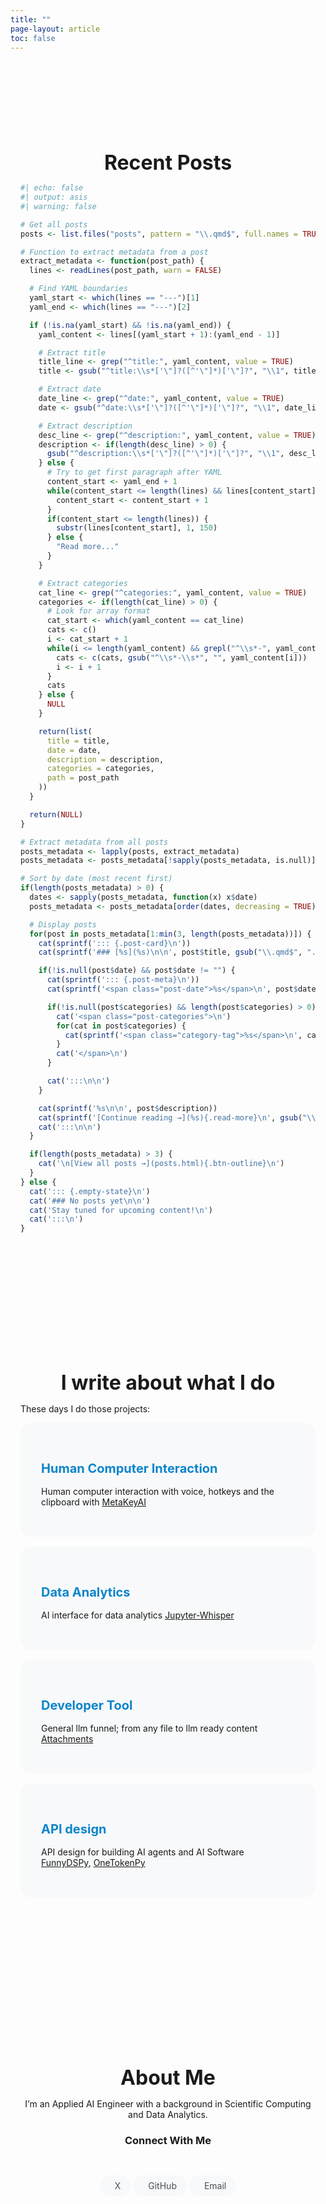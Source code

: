 ```yaml
---
title: ""
page-layout: article
toc: false
---
```


::: {.sidebar-intro}
## Welcome

I'm **Maxime Rivest**, a developer passionate about the about api design, tool making and AI.

::: {.sidebar-links}
[Explore My Writing](#recent-posts){.btn-sidebar-primary}
[About Me](#about){.btn-sidebar-secondary}
:::
:::

::: {.content-section .recent-posts-section}
## Recent Posts {#recent-posts}

```r
#| echo: false
#| output: asis
#| warning: false

# Get all posts
posts <- list.files("posts", pattern = "\\.qmd$", full.names = TRUE)

# Function to extract metadata from a post
extract_metadata <- function(post_path) {
  lines <- readLines(post_path, warn = FALSE)

  # Find YAML boundaries
  yaml_start <- which(lines == "---")[1]
  yaml_end <- which(lines == "---")[2]

  if (!is.na(yaml_start) && !is.na(yaml_end)) {
    yaml_content <- lines[(yaml_start + 1):(yaml_end - 1)]

    # Extract title
    title_line <- grep("^title:", yaml_content, value = TRUE)
    title <- gsub("^title:\\s*['\"]?([^'\"]*)['\"]?", "\\1", title_line)

    # Extract date
    date_line <- grep("^date:", yaml_content, value = TRUE)
    date <- gsub("^date:\\s*['\"]?([^'\"]*)['\"]?", "\\1", date_line)

    # Extract description
    desc_line <- grep("^description:", yaml_content, value = TRUE)
    description <- if(length(desc_line) > 0) {
      gsub("^description:\\s*['\"]?([^'\"]*)['\"]?", "\\1", desc_line)
    } else {
      # Try to get first paragraph after YAML
      content_start <- yaml_end + 1
      while(content_start <= length(lines) && lines[content_start] == "") {
        content_start <- content_start + 1
      }
      if(content_start <= length(lines)) {
        substr(lines[content_start], 1, 150)
      } else {
        "Read more..."
      }
    }

    # Extract categories
    cat_line <- grep("^categories:", yaml_content, value = TRUE)
    categories <- if(length(cat_line) > 0) {
      # Look for array format
      cat_start <- which(yaml_content == cat_line)
      cats <- c()
      i <- cat_start + 1
      while(i <= length(yaml_content) && grepl("^\\s*-", yaml_content[i])) {
        cats <- c(cats, gsub("^\\s*-\\s*", "", yaml_content[i]))
        i <- i + 1
      }
      cats
    } else {
      NULL
    }

    return(list(
      title = title,
      date = date,
      description = description,
      categories = categories,
      path = post_path
    ))
  }

  return(NULL)
}

# Extract metadata from all posts
posts_metadata <- lapply(posts, extract_metadata)
posts_metadata <- posts_metadata[!sapply(posts_metadata, is.null)]

# Sort by date (most recent first)
if(length(posts_metadata) > 0) {
  dates <- sapply(posts_metadata, function(x) x$date)
  posts_metadata <- posts_metadata[order(dates, decreasing = TRUE)]

  # Display posts
  for(post in posts_metadata[1:min(3, length(posts_metadata))]) {
    cat(sprintf('::: {.post-card}\n'))
    cat(sprintf('### [%s](%s)\n\n', post$title, gsub("\\.qmd$", ".html", post$path)))

    if(!is.null(post$date) && post$date != "") {
      cat(sprintf('::: {.post-meta}\n'))
      cat(sprintf('<span class="post-date">%s</span>\n', post$date))

      if(!is.null(post$categories) && length(post$categories) > 0) {
        cat('<span class="post-categories">\n')
        for(cat in post$categories) {
          cat(sprintf('<span class="category-tag">%s</span>\n', cat))
        }
        cat('</span>\n')
      }

      cat(':::\n\n')
    }

    cat(sprintf('%s\n\n', post$description))
    cat(sprintf('[Continue reading →](%s){.read-more}\n', gsub("\\.qmd$", ".html", post$path)))
    cat(':::\n\n')
  }

  if(length(posts_metadata) > 3) {
    cat('\n[View all posts →](posts.html){.btn-outline}\n')
  }
} else {
  cat('::: {.empty-state}\n')
  cat('### No posts yet\n\n')
  cat('Stay tuned for upcoming content!\n')
  cat(':::\n')
}
```

:::


::: {.content-section}
## I write about what I do {#topics}

These days I do those projects:

::: {.topic-grid}

::: {.topic-card}
### Human Computer Interaction
Human computer interaction with voice, hotkeys and the clipboard with [MetaKeyAI](https://github.com/maximerivest/MetaKeyAI)
:::

::: {.topic-card}
### Data Analytics
AI interface for data analytics [Jupyter-Whisper](https://github.com/maximerivest/jupyter-whisper)
:::

::: {.topic-card}
### Developer Tool
General llm funnel; from any file to llm ready content [Attachments](https://github.com/maximerivest/Attachments)
:::

::: {.topic-card}
### API design
API design for building AI agents and AI Software [FunnyDSPy](https://github.com/maximerivest/FunnyDSPy), [OneTokenPy](https://github.com/maximerivest/OneTokenPy-library)
:::

:::
:::


::: {.content-section .about-section}
## About Me {#about}

::: {.about-content}
I'm an Applied AI Engineer with a background in Scientific Computing and Data Analytics.

### Connect With Me

::: {.social-links}
[<i class="bi bi-twitter"></i> X](https://x.com/maximerivest){.social-link}
[<i class="bi bi-github"></i> GitHub](https://github.com/maximerivest){.social-link}
[<i class="bi bi-envelope"></i> Email](mailto:mrive052@gmail.com){.social-link}
:::

:::
:::


<style>
/* Sidebar intro section */
.sidebar-intro {
  position: fixed;
  right: 2rem;
  top: 120px;
  width: 280px;
  padding: 1.5rem;
  background: var(--bs-gray-100, #f8f9fa);
  border-radius: 0.5rem;
  border: 1px solid var(--bs-gray-200, #e9ecef);
  max-height: calc(100vh - 140px);
  overflow-y: auto;
}

.sidebar-intro h2 {
  font-size: 1.25rem;
  margin-bottom: 1rem;
  color: var(--bs-primary, #0C85CC);
}

.sidebar-intro p {
  font-size: 0.9rem;
  line-height: 1.6;
  margin-bottom: 1.5rem;
}

.sidebar-links {
  display: flex;
  flex-direction: column;
  gap: 0.5rem;
  margin-top: 1rem;
}

.btn-sidebar-primary, .btn-sidebar-secondary {
  display: inline-block;
  padding: 0.375rem 0.75rem;
  text-decoration: none;
  font-weight: 400;
  font-size: 0.8rem;
  transition: all 0.2s ease;
  color: var(--bs-primary, #0C85CC);
  background: transparent;
  border: none;
  text-align: left;
  position: relative;
  padding-left: 1.5rem;
}

.btn-sidebar-primary::before, .btn-sidebar-secondary::before {
  content: '→';
  position: absolute;
  left: 0.5rem;
  transition: transform 0.2s ease;
}

.btn-sidebar-primary:hover, .btn-sidebar-secondary:hover {
  color: var(--bs-secondary, #1DBFE0);
  background: transparent;
}

.btn-sidebar-primary:hover::before, .btn-sidebar-secondary:hover::before {
  transform: translateX(3px);
}

/* Adjust main content to account for sidebar */
@media (min-width: 1200px) {
  .content-section {
    margin-right: 320px;
  }
}

/* Hide sidebar on mobile */
@media (max-width: 1199px) {
  .sidebar-intro {
    display: none;
  }

  .content-section {
    margin-right: auto;
  }
}

/* Content Sections */
.content-section {
  margin: 4rem auto;
  max-width: 1200px;
  padding: 0 2rem;
}

.content-section h2 {
  text-align: center;
  margin-bottom: 3rem;
  font-size: 2.5rem;
  font-weight: 700;
}

/* Topic Grid */
.topic-grid {
  display: grid;
  grid-template-columns: repeat(auto-fit, minmax(250px, 1fr));
  gap: 2rem;
  margin-bottom: 4rem;
}

.topic-card {
  padding: 2rem;
  background: var(--bs-gray-100, #f8f9fa);
  border-radius: 1rem;
  transition: all 0.3s ease;
  border: 1px solid transparent;
}

.topic-card:hover {
  transform: translateY(-4px);
  box-shadow: 0 10px 20px -5px rgba(0, 0, 0, 0.1);
  border-color: var(--bs-primary, #0C85CC);
}

.topic-card h3 {
  font-size: 1.25rem;
  margin-bottom: 1rem;
  color: var(--bs-primary, #0C85CC);
}

/* Recent Posts */
.post-card {
  padding: 2rem;
  margin-bottom: 2rem;
  background: white;
  border-radius: 1rem;
  box-shadow: 0 4px 6px -1px rgba(0, 0, 0, 0.05);
  transition: all 0.3s ease;
  border: 1px solid var(--bs-gray-200, #e9ecef);
}

.post-card:hover {
  transform: translateY(-2px);
  box-shadow: 0 10px 15px -3px rgba(0, 0, 0, 0.1);
}

.post-card h3 {
  margin-bottom: 1rem;
}

.post-card h3 a {
  color: var(--bs-gray-900, #212529);
  text-decoration: none;
  font-weight: 700;
}

.post-meta {
  display: flex;
  gap: 1rem;
  align-items: center;
  margin-bottom: 1rem;
  flex-wrap: wrap;
}

.post-date {
  color: var(--bs-gray-600, #6c757d);
  font-size: 0.875rem;
}

.category-tag {
  background: var(--bs-primary, #0C85CC);
  color: white;
  padding: 0.25rem 0.75rem;
  border-radius: 1rem;
  font-size: 0.75rem;
  font-weight: 500;
}

.read-more {
  color: var(--bs-primary, #0C85CC);
  font-weight: 600;
  text-decoration: none;
}

.read-more:hover {
  text-decoration: underline;
}

.btn-outline {
  display: inline-block;
  margin-top: 1rem;
  padding: 0.75rem 2rem;
  border: 2px solid var(--bs-primary, #0C85CC);
  color: var(--bs-primary, #0C85CC);
  border-radius: 2rem;
  text-decoration: none;
  font-weight: 600;
  transition: all 0.3s ease;
}

.btn-outline:hover {
  background: var(--bs-primary, #0C85CC);
  color: white;
}

/* About Section */
.about-content {
  max-width: 800px;
  margin: 0 auto;
  text-align: center;
}

.social-links {
  display: flex;
  gap: 1.5rem;
  justify-content: center;
  margin: 2rem 0;
}

.social-link {
  display: inline-flex;
  align-items: center;
  gap: 0.5rem;
  padding: 0.5rem 1rem;
  background: var(--bs-gray-100, #f8f9fa);
  border-radius: 2rem;
  text-decoration: none;
  color: var(--bs-gray-700, #495057);
  transition: all 0.3s ease;
}

.social-link:hover {
  background: var(--bs-primary, #0C85CC);
  color: white;
  transform: translateY(-2px);
}

/* Newsletter Section */
.newsletter-section {
  background: linear-gradient(135deg, rgba(12, 133, 204, 0.05) 0%, rgba(29, 191, 224, 0.05) 100%);
  padding: 4rem 2rem;
  margin: 4rem -2rem -2rem -2rem;
  text-align: center;
}

.newsletter-content h3 {
  font-size: 2rem;
  margin-bottom: 1rem;
}

.email-form {
  display: flex;
  gap: 1rem;
  max-width: 400px;
  margin: 2rem auto;
}

.email-form input {
  flex: 1;
  padding: 0.75rem 1.5rem;
  border: 2px solid var(--bs-gray-300, #dee2e6);
  border-radius: 2rem;
  font-size: 1rem;
}

.email-form button {
  padding: 0.75rem 2rem;
  background: var(--bs-primary, #0C85CC);
  color: white;
  border: none;
  border-radius: 2rem;
  font-weight: 600;
  cursor: pointer;
  transition: all 0.3s ease;
}

.email-form button:hover {
  background: var(--bs-secondary, #1DBFE0);
  transform: translateY(-2px);
}

/* Dark mode adjustments */
.quarto-dark .sidebar-intro {
  background: rgba(255, 255, 255, 0.05);
  border-color: rgba(255, 255, 255, 0.1);
}

.quarto-dark .sidebar-intro h2 {
  color: var(--bs-primary, #0C85CC);
}

.quarto-dark .sidebar-intro p {
  color: var(--bs-gray-300, #dee2e6);
}

.quarto-dark .topic-card {
  background: rgba(255, 255, 255, 0.05);
  border-color: rgba(255, 255, 255, 0.1);
}

.quarto-dark .post-card {
  background: rgba(255, 255, 255, 0.05);
  border-color: rgba(255, 255, 255, 0.1);
}

.quarto-dark .post-card h3 a {
  color: var(--bs-gray-100, #f8f9fa);
}

.quarto-dark .social-link {
  background: rgba(255, 255, 255, 0.1);
  color: var(--bs-gray-300, #dee2e6);
}

.quarto-dark .newsletter-section {
  background: linear-gradient(135deg, rgba(12, 133, 204, 0.1) 0%, rgba(29, 191, 224, 0.1) 100%);
}

.quarto-dark .email-form input {
  background: rgba(255, 255, 255, 0.1);
  border-color: rgba(255, 255, 255, 0.2);
  color: white;
}

/* Responsive design */
@media (max-width: 991px) {
  .hero-section {
    padding: 3rem 1rem;
    min-height: auto;
  }
  
  .hero-content h1 {
    font-size: 2.5rem;
    margin-bottom: 1rem;
  }
  
  .hero-content p {
    font-size: 1.1rem;
    margin-bottom: 2rem;
  }
  
  .hero-buttons {
    flex-direction: column;
    gap: 1rem;
    align-items: stretch;
  }
  
  .btn-hero-primary, .btn-hero-secondary {
    width: 100%;
    text-align: center;
    padding: 1rem;
  }
  
  .sidebar-intro {
    position: relative;
    width: 100%;
    margin: 0 0 2rem 0;
    max-height: none;
  }
  
  .content-section {
    padding: 3rem 1rem;
  }
  
  .content-section h2 {
    font-size: 2rem;
    margin-bottom: 0.75rem;
  }
  
  .topic-grid {
    grid-template-columns: 1fr;
    gap: 1rem;
  }
  
  .post-grid {
    grid-template-columns: 1fr;
  }
  
  .newsletter-section {
    padding: 2rem 1rem;
  }
  
  .newsletter-section h2 {
    font-size: 1.75rem;
  }
  
  .email-form {
    flex-direction: column;
    max-width: 100%;
  }
  
  .email-form input {
    width: 100%;
    text-align: center;
  }
  
  .email-form button {
    width: 100%;
  }
  
  .social-links {
    justify-content: center;
    gap: 1rem;
  }
}

@media (max-width: 575px) {
  .hero-content h1 {
    font-size: 2rem;
    line-height: 1.2;
  }
  
  .hero-content p {
    font-size: 1rem;
  }
  
  .hero-section {
    padding: 2rem 1rem;
  }
  
  .content-section {
    padding: 2rem 1rem;
  }
  
  .content-section h2 {
    font-size: 1.75rem;
  }
  
  .topic-card {
    padding: 1.25rem;
  }
  
  .topic-card h3 {
    font-size: 1.1rem;
  }
  
  .post-card {
    padding: 1.25rem;
  }
  
  .post-card h3 {
    font-size: 1.1rem;
  }
  
  .newsletter-section {
    padding: 2rem 1rem;
    margin: 2rem 0;
  }
  
  .newsletter-section h2 {
    font-size: 1.5rem;
  }
  
  .newsletter-section p {
    font-size: 0.95rem;
  }
  
  .email-form input {
    padding: 0.75rem 1rem;
    font-size: 16px; /* Prevents zoom on iOS */
  }
  
  .email-form button {
    padding: 0.75rem 1.5rem;
  }
  
  .social-link {
    width: 44px;
    height: 44px;
  }
}

/* Touch-friendly adjustments */
@media (hover: none) and (pointer: coarse) {
  .btn-hero-primary, .btn-hero-secondary {
    padding: 1rem 2rem;
  }
  
  .topic-card, .post-card {
    -webkit-tap-highlight-color: transparent;
  }
  
  .social-link {
    width: 48px;
    height: 48px;
  }
}
</style>
